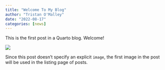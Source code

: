 ```yaml
---
title: "Welcome To My Blog"
author: "Tristan O'Malley"
date: "2022-08-17"
categories: [news]
---
```


This is the first post in a Quarto blog. Welcome!

![](thumbnail.jpg)

Since this post doesn't specify an explicit `image`, the first image in the post will be used in the listing page of posts.
